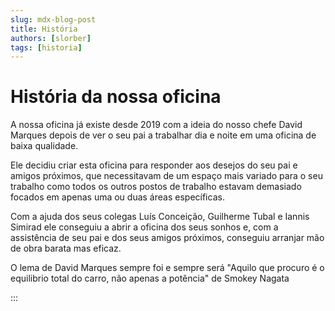```yaml
---
slug: mdx-blog-post
title: História
authors: [slorber]
tags: [historia]
---
```


# História da nossa oficina

A nossa oficina já existe desde 2019 com a ideia do nosso chefe David Marques depois de ver o seu pai a trabalhar dia e noite em uma oficina de baixa qualidade.

Ele decidiu criar esta oficina para responder aos desejos do seu pai e amigos próximos, que necessitavam de um espaço mais variado para o seu trabalho como todos os outros postos de trabalho estavam demasiado focados em apenas uma ou duas áreas específicas.

Com a ajuda dos seus colegas Luís Conceição, Guilherme Tubal e Iannis Simirad ele conseguiu a abrir a oficina dos seus sonhos e, com a assistência de seu pai e dos seus amigos próximos, conseguiu arranjar mão de obra barata mas eficaz.

O lema de David Marques sempre foi e sempre será "Aquilo que procuro é o equilibrio total do carro, não apenas a potência" de Smokey Nagata

:::
